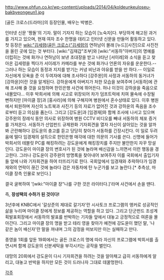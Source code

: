 http://www.ohfun.co.kr/wp-content/uploads/2014/04/koldeunkeuloseu-bakbyeongeun1.jpg

[골든 크로스(드라마)]의 등장인물, 배우는 박병은.

인터넷 신문 '짱돌'의 기자. 말이 기자지 하는 모습이 [노숙자]다. 부당하게 해고된 과거를 가지고 있으며, 현재 여자 조수 한명을 데리고 인터넷 신문을 만들어 활동하고 있다. 첫 등장은 [[wiki:"김세령(골든 크로스)"김세령]]의 연하남이 몰래 [누드][사진]으로 사진전을 올린 곳에 있는 것 부터다. [wiki:"김재갑"조부]와 [wiki:"서동하"아버지]의 명예를 더럽히는 것에 화가나 연하남이 보낸 초대장을 받고 나타난 [서이레]와 소식을 듣고 찾아온 김세령을 찍다가 서이레가 카메라를 부순 것에 화가나 언론의 자유를 운운한다.--그러나 하는 모습이 동정과 지지를 받기는 커녕 비난과 야유를 받을 만 하다.-- 이일로 자신에게 모욕을 준 이 두여자에 대해 조사하다 [강주완]의 사정과 서동하의 동거녀가 [강하윤]이란 것을 알게된다. 강하윤에게 아버지가 처한 모습을 보여주며 [서동하]에 관해 조사해 줄 것을 요청하며 한민은행 사건에 뛰어든다. 허나 이것이 강하윤을 죽음으로 내몰았다... 이후 박희서에 의해 사고로 위장되어 차가 덤프트럭에 치여 물속에 수장될 뻔하지만 [마이클 장]과 [홍사라]에 의해 구해지며 병원에서 혼수상태로 있다. 이후 병원에서 퇴원하며 자신의 노트북과 사진기 등의 자료가 없어진 것과 강하윤의 죽음을 조수로부터 듣고 의심을 품는다. 그리고 [강도윤]과 [임경재]와 함께 조사에 나서고 있으며 강주완의 장레식 동안 의사로 위장하여 병원 CCTV 비디오를 빼내 서동하의 체포 증거를 가져온다. 서동하가 산업펀드 규제완화 기자회견을 열자 자신이 살아있는 것을 알까봐 곤란해하다 강도윤의 충고를 듣고 당당히 찾아가 서동하를 긴장시킨다. 이 일로 두려움에 떨다 임경재의 설득으로 한민은행 매각에 대한 의문의 기사를 쓴다. 신명에 들어가 박희서의 테블릿 PC를 해킹하려는 강도윤에게 해킹장치를 주지만 불안한지 자꾸 망설인다. 강도윤이 마이클 장의 변호사가 된 것에 놀라며 배신감을 느끼면서 이런 행동을 경고한다. 그러나 강도윤이 강주완의 방명록을 찾아내어 보여주자 이를 국회에서 출입기자들 앞에 나와 기자회견을 하여 터뜨리기로 한다. 국회앞에서 임경재와 추락하다가 임경재와의 연락이 끊긴 것에 놀라다 검은 자동차에 탄 누군가를 보고 놀란다.[* 추측상, 마이클 장측 인물로 보인다.]

결국 굴복하여 '[wiki:"마이클 장"나를 구한 것은 라이터다.]'라며 사건에서 손을 땐다.


즉, '''장성택의 수하가 된 것이다!'''


3년후에 KNBC에서 '갈상준의 제대로 갈기자'란 시사토크 프로그램의 앵커로 성공적인 삶을 누리며 마이클 장에게 정보를 제공하는 역할을 하고 있다. 그리고 단군펀드 조성계획발표회장에서 서동하의 발표를 반박하는 기자들 앞에서 대놓고 긍정적으로 여론을 몰아간다. 그리고 마이클 장의 명을 받고 테리 영을 찾아가 예전에 강도윤이 했던 말, '나 같은 놈이 배신자'란 말을 꺼내며 그의 감정을 떠보지만 이는 실패하고 만다.

종영을 1회를 앞둔 19회에서는 골든 크로스의 명에 따라 자신의 프로그램에 박희서를 출연시켜 함께 강도윤의 신분세탁을 부각시키는 공작을 벌인다. 

대망의 20회에서 강도윤이 다시 기자회견을 하려는 것을 알아채고 급히 서동하에게 알리고, 대놓고  반박을 하지만 모든 것이 드러나자 그대로 데꿀멍한다.


[[각주]]
